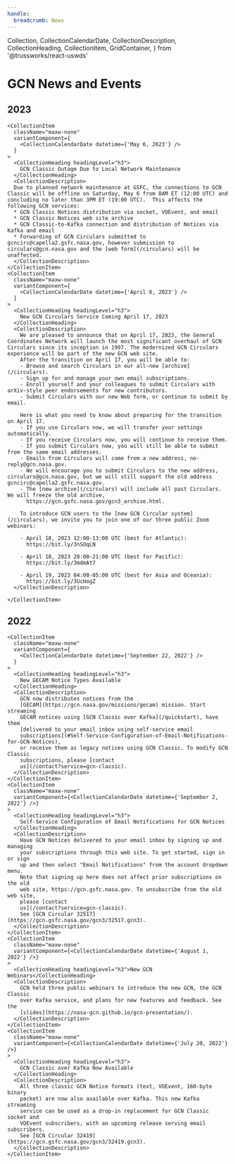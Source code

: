```yaml
---
handle:
  breadcrumb: News
---
```


  Collection,
  CollectionCalendarDate,
  CollectionDescription,
  CollectionHeading,
  CollectionItem,
  GridContainer,
} from '@trussworks/react-uswds'

<GridContainer className="usa-section">

# GCN News and Events

  <Collection>

## 2023

    <CollectionItem
      className="maxw-none"
      variantComponent={
        <CollectionCalendarDate datetime={'May 6, 2023'} />
      }
    >
      <CollectionHeading headingLevel="h3">
        GCN Classic Outage Due to Local Network Maintenance
      </CollectionHeading>
      <CollectionDescription>
      Due to planned network maintenance at GSFC, the connections to GCN Classic will be offline on Saturday, May 6 from 8AM ET (12:00 UTC) and concluding no later than 3PM ET (19:00 UTC).  This affects the following GCN services:
      * GCN Classic Notices distribution via socket, VOEvent, and email
      * GCN Classic Notices web site archive
      * GCN Classic-to-Kafka connection and distribution of Notices via Kafka and email
      * Forwarding of GCN Circulars submitted to gcncirc@capella2.gsfc.nasa.gov, however submission to circulars@gcn.nasa.gov and the [web form](/circulars) will be unaffected.
      </CollectionDescription>
    </CollectionItem>
    <CollectionItem
      className="maxw-none"
      variantComponent={
        <CollectionCalendarDate datetime={'April 6, 2023'} />
      }
    >
      <CollectionHeading headingLevel="h3">
        New GCN Circulars Service Coming April 17, 2023
      </CollectionHeading>
      <CollectionDescription>
        We are pleased to announce that on April 17, 2023, the General Coordinates Network will launch the most significant overhaul of GCN Circulars since its inception in 1997. The modernized GCN Circulars experience will be part of the new GCN web site.
        After the transition on April 17, you will be able to:
        - Browse and search Circulars in our all-new [archive](/circulars).
        - Sign up for and manage your own email subscriptions.
        - Enroll yourself and your colleagues to submit Circulars with arXiv-style peer endorsements for new contributors.
        - Submit Circulars with our new Web form, or continue to submit by email.

        Here is what you need to know about preparing for the transition on April 17.
        - If you use Circulars now, we will transfer your settings automatically.
        - If you receive Circulars now, you will continue to receive them.
        - If you submit Circulars now, you will still be able to submit from the same email addresses.
        - Emails from Circulars will come from a new address, no-reply@gcn.nasa.gov.
        - We will encourage you to submit Circulars to the new address, circulars@gcn.nasa.gov, but we will still support the old address gcncirc@capella2.gsfc.nasa.gov.
        - The [new archive](/circulars) will include all past Circulars. We will freeze the old archive,
          https://gcn.gsfc.nasa.gov/gcn3_archive.html.

        To introduce GCN users to the [new GCN Circular system](/circulars), we invite you to join one of our three public Zoom webinars:

        - April 18, 2023 12:00-13:00 UTC (best for Atlantic):
          https://bit.ly/3nSOqLN

        - April 18, 2023 20:00-21:00 UTC (best for Pacific):
          https://bit.ly/3mdmAt7

        - April 19, 2023 04:00-05:00 UTC (best for Asia and Oceania):
          https://bit.ly/3UcHogZ
      </CollectionDescription>

    </CollectionItem>

## 2022

    <CollectionItem
      className="maxw-none"
      variantComponent={
        <CollectionCalendarDate datetime={'September 22, 2022'} />
      }
    >
      <CollectionHeading headingLevel="h3">
        New GECAM Notice Types Available
      </CollectionHeading>
      <CollectionDescription>
        GCN now distributes notices from the
        [GECAM](https://gcn.nasa.gov/missions/gecam) mission. Start streaming
        GECAM notices using [GCN Classic over Kafka](/quickstart), have them
        [delivered to your email inbox using self-service email
        subscriptions](#Self-Service-Configuration-of-Email-Notifications-for-GCN-Notices),
        or receive them as legacy notices using GCN Classic. To modify GCN Classic
        subscriptions, please [contact
        us](/contact?service=gcn-classic).
      </CollectionDescription>
    </CollectionItem>
    <CollectionItem
      className="maxw-none"
      variantComponent={<CollectionCalendarDate datetime={'September 2, 2022'} />}
    >
      <CollectionHeading headingLevel="h3">
        Self-Service Configuration of Email Notifications for GCN Notices
      </CollectionHeading>
      <CollectionDescription>
        Have GCN Notices delivered to your email inbox by signing up and managing
        your subscriptions through this web site. To get started, sign in or sign
        up and then select "Email Notifications" from the account dropdown menu.
        Note that signing up here does not affect prior subscriptions on the old
        web site, https://gcn.gsfc.nasa.gov. To unsubscribe from the old web site,
        please [contact
        us](/contact?service=gcn-classic).
        See [GCN Circular 32517](https://gcn.gsfc.nasa.gov/gcn3/32517.gcn3).
      </CollectionDescription>
    </CollectionItem>
    <CollectionItem
      className="maxw-none"
      variantComponent={<CollectionCalendarDate datetime={'August 1, 2022'} />}
    >
      <CollectionHeading headingLevel="h3">New GCN Webinars</CollectionHeading>
      <CollectionDescription>
        GCN held three public webinars to introduce the new GCN, the GCN Classic
        over Kafka service, and plans for new features and feedback. See the
        [slides](https://nasa-gcn.github.io/gcn-presentation/).
      </CollectionDescription>
    </CollectionItem>
    <CollectionItem
      className="maxw-none"
      variantComponent={<CollectionCalendarDate datetime={'July 20, 2022'} />}
    >
      <CollectionHeading headingLevel="h3">
        GCN Classic over Kafka Now Available
      </CollectionHeading>
      <CollectionDescription>
        All three classic GCN Notice formats (text, VOEvent, 160-byte binary
        packet) are now also available over Kafka. This new Kafka streaming
        service can be used as a drop-in replacement for GCN Classic socket and
        VOEvent subscribers, with an upcoming release serving email subscribers.
        See [GCN Circular 32419](https://gcn.gsfc.nasa.gov/gcn3/32419.gcn3).
      </CollectionDescription>
    </CollectionItem>

  </Collection>

</GridContainer>
